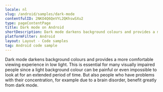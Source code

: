```yaml
---
locale: nl
slug: /android/samples/dark-mode
contentfulID: 2NKO4Q6QeVYL2QKhswSXu2
type: pageContentPage
title: Dark mode on Android
shortDescription: Dark mode darkens background colours and provides a more comfortable viewing experience in low light.
platformFilter: Android
layout: Layout - Code samples
tag: Android code sample
---
```


Dark mode darkens background colours and provides a more comfortable viewing experience in low light. This is essential for many visually impaired people since a light background colour can be painful or even impossible to look at for an extended period of time. But also people who have problems with their concentration, for example due to a brain disorder, benefit greatly from dark mode.

<CodeSample id="screen-dark-mode" locale="nl" platform="android"/>